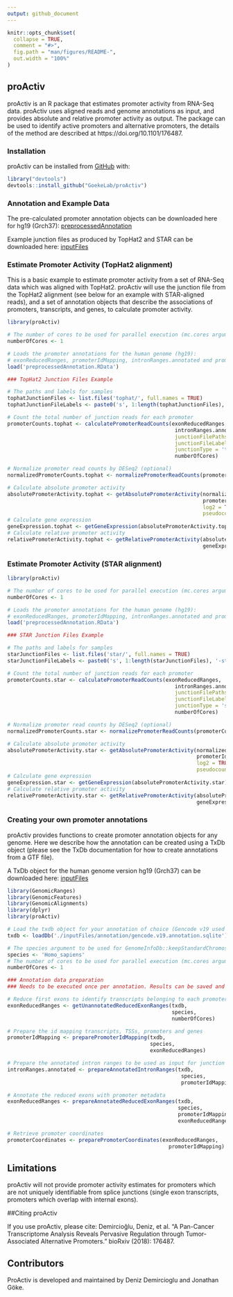 ```yaml
---
output: github_document
---
```


<!-- README.md is generated from README.Rmd. Please edit that file -->

```r
knitr::opts_chunk$set(
  collapse = TRUE,
  comment = "#>",
  fig.path = "man/figures/README-",
  out.width = "100%"
)
```
## proActiv

<!-- badges: start -->
<!-- badges: end -->

proActiv is an R package that estimates promoter activity from RNA-Seq data. proActiv uses aligned reads and genome annotations as input, and provides absolute and relative promoter activity as output. The package can be used to identify active promoters and alternative promoters, the details of the method are described at https://doi.org/10.1101/176487. 

### Installation

proActiv can be installed from [GitHub](https://github.com/) with:

``` r
library("devtools")
devtools::install_github("GoekeLab/proActiv")
```
### Annotation and Example Data

The pre-calculated promoter annotation objects can be downloaded here for hg19 (Grch37):  [preprocessedAnnotation](https://drive.google.com/drive/folders/1dtuP2QIKBTIQd8HecUmDZz2fCI_VaLMl?usp=sharing)

Example junction files as produced by TopHat2 and STAR can be downloaded here:
[inputFiles](https://drive.google.com/drive/folders/1R8sI97h1ZTdyxbQxG4latR9xN9FF2tq8?usp=sharing)


### Estimate Promoter Activity (TopHat2 alignment)

This is a basic example to estimate promoter activity from a set of RNA-Seq data which was aligned with TopHat2. proActiv will use the junction file from the TopHat2 alignment (see below for an example with STAR-aligned reads), and a set of annotation objects that describe the associations of promoters, transcripts, and genes, to calculate promoter activity.


```r
library(proActiv)

# The number of cores to be used for parallel execution (mc.cores argument for parallel::mclappy), optional
numberOfCores <- 1

# Loads the promoter annotations for the human genome (hg19):
# exonReducedRanges, promoterIdMapping, intronRanges.annotated and promoterCoordinates
load('preprocessedAnnotation.RData')

### TopHat2 Junction Files Example 

# The paths and labels for samples
tophatJunctionFiles <- list.files('tophat/', full.names = TRUE)
tophatJunctionFileLabels <- paste0('s', 1:length(tophatJunctionFiles), '-tophat')

# Count the total number of junction reads for each promoter
promoterCounts.tophat <- calculatePromoterReadCounts(exonReducedRanges, 
                                                      intronRanges.annotated, 
                                                      junctionFilePaths = tophatJunctionFiles, 
                                                      junctionFileLabels =  tophatJunctionFileLabels, 
                                                      junctionType = 'tophat', 
                                                      numberOfCores)

# Normalize promoter read counts by DESeq2 (optional)
normalizedPromoterCounts.tophat <- normalizePromoterReadCounts(promoterCounts.tophat)

# Calculate absolute promoter activity
absolutePromoterActivity.tophat <- getAbsolutePromoterActivity(normalizedPromoterCounts.tophat, 
                                                               promoterIdMapping, 
                                                               log2 = TRUE, 
                                                               pseudocount = 1)
# Calculate gene expression
geneExpression.tophat <- getGeneExpression(absolutePromoterActivity.tophat)
# Calculate relative promoter activity
relativePromoterActivity.tophat <- getRelativePromoterActivity(absolutePromoterActivity.tophat, 
                                                               geneExpression.tophat)

```


### Estimate Promoter Activity (STAR alignment)

```r
library(proActiv)

# The number of cores to be used for parallel execution (mc.cores argument for parallel::mclappy), optional
numberOfCores <- 1

# Loads the promoter annotations for the human genome (hg19):
# exonReducedRanges, promoterIdMapping, intronRanges.annotated and promoterCoordinates
load('preprocessedAnnotation.RData')

### STAR Junction Files Example 

# The paths and labels for samples
starJunctionFiles <- list.files('star/', full.names = TRUE)
starJunctionFileLabels <- paste0('s', 1:length(starJunctionFiles), '-star')

# Count the total number of junction reads for each promoter
promoterCounts.star <- calculatePromoterReadCounts(exonReducedRanges, 
                                                      intronRanges.annotated, 
                                                      junctionFilePaths = starJunctionFiles, 
                                                      junctionFileLabels =  starJunctionFileLabels, 
                                                      junctionType = 'star', 
                                                      numberOfCores)

# Normalize promoter read counts by DESeq2 (optional)
normalizedPromoterCounts.star <- normalizePromoterReadCounts(promoterCounts.star)

# Calculate absolute promoter activity
absolutePromoterActivity.star <- getAbsolutePromoterActivity(normalizedPromoterCounts.star, 
                                                             promoterIdMapping, 
                                                             log2 = TRUE, 
                                                             pseudocount = 1)
# Calculate gene expression
geneExpression.star <- getGeneExpression(absolutePromoterActivity.star)
# Calculate relative promoter activity
relativePromoterActivity.star <- getRelativePromoterActivity(absolutePromoterActivity.star, 
                                                             geneExpression.tophat)

```


### Creating your own promoter annotations
proActiv provides functions to create promoter annotation objects for any genome. Here we describe how the annotation can be created using a TxDb object (please see the TxDb documentation for how to create annotations from a GTF file).

A TxDb object for the human genome version hg19 (Grch37) can be downloaded here:
[inputFiles](https://drive.google.com/drive/folders/1R8sI97h1ZTdyxbQxG4latR9xN9FF2tq8?usp=sharing)

```r
library(GenomicRanges)
library(GenomicFeatures)
library(GenomicAlignments)
library(dplyr)
library(proActiv)

# Load the txdb object for your annotation of choice (Gencode v19 used here)
txdb <- loadDb('./inputFiles/annotation/gencode.v19.annotation.sqlite')

# The species argument to be used for GenomeInfoDb::keepStandardChromosomes
species <- 'Homo_sapiens'
# The number of cores to be used for parallel execution (mc.cores argument for parallel::mclappy), optional
numberOfCores <- 1

### Annotation data preparation
### Needs to be executed once per annotation. Results can be saved and loaded later for reuse 

# Reduce first exons to identify transcripts belonging to each promoter
exonReducedRanges <- getUnannotatedReducedExonRanges(txdb, 
                                                     species,
                                                     numberOfCores)

# Prepare the id mapping transcripts, TSSs, promoters and genes
promoterIdMapping <- preparePromoterIdMapping(txdb, 
                                              species,
                                              exonReducedRanges)

# Prepare the annotated intron ranges to be used as input for junction read counting
intronRanges.annotated <- prepareAnnotatedIntronRanges(txdb, 
                                                        species, 
                                                        promoterIdMapping)

# Annotate the reduced exons with promoter metadata
exonReducedRanges <- prepareAnnotatedReducedExonRanges(txdb, 
                                                       species, 
                                                       promoterIdMapping, 
                                                       exonReducedRanges)

# Retrieve promoter coordinates 
promoterCoordinates <- preparePromoterCoordinates(exonReducedRanges,
                                                    promoterIdMapping)

```


## Limitations

proActiv will not provide promoter activity estimates for promoters which are not uniquely identifiable from splice junctions (single exon transcripts, promoters which overlap with internal exons). 

##Citing proActiv

If you use proActiv, please cite:
Demircioğlu, Deniz, et al. "A Pan-Cancer Transcriptome Analysis Reveals Pervasive Regulation through Tumor-Associated Alternative Promoters." bioRxiv (2018): 176487.

## Contributors

ProActiv is developed and maintained by Deniz Demircioglu and Jonathan Göke.

